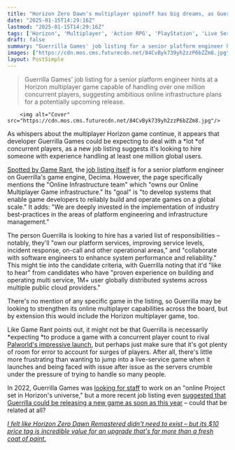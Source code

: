 ```yaml
---
title: "Horizon Zero Dawn's multiplayer spinoff has big dreams, as Guerrilla confirms it's hoping to attract more than 1 million users"
date: "2025-01-15T14:29:16Z"
lastmod: "2025-01-15T14:29:16Z"
tags: ['Horizon', 'Multiplayer', 'Action RPG', 'PlayStation', 'Live Service', 'Guerrilla Games', 'Decima Engine']
draft: false
summary: "Guerrilla Games' job listing for a senior platform engineer hints at a Horizon multiplayer game capable of handling over one million concurrent players, suggesting ambitious online infrastructure plans for a potentially upcoming release."
images: ["https://cdn.mos.cms.futurecdn.net/84CvByk739yh2zzP6bZZm8.jpg"]
layout: PostSimple
---
```

> Guerrilla Games' job listing for a senior platform engineer hints at a Horizon multiplayer game capable of handling over one million concurrent players, suggesting ambitious online infrastructure plans for a potentially upcoming release.


        <img alt="Cover" src="https://cdn.mos.cms.futurecdn.net/84CvByk739yh2zzP6bZZm8.jpg"/>
        
As whispers about the multiplayer Horizon game continue, it appears that developer Guerrilla Games could be expecting to deal with a *lot *of concurrent players, as a new job listing suggests it's looking to hire someone with experience handling at least one million global users.

[<u>Spotted by Game Rant</u>](https://gamerant.com/horizon-multiplayer-game-live-service-player-count-ambitions-guerrilla/), the [<u>job listing itself</u>](https://www.guerrilla-games.com/join/senior-platform-engineer-decima/7779018002) is for a senior platform engineer on Guerrilla's game engine, Decima. However, the page specifically mentions the "Online Infrastructure team" which "owns our Online Multiplayer Game infrastructure." Its "goal" is "to develop systems that enable game developers to reliably build and operate games on a global scale." It adds: "We are deeply invested in the implementation of industry best-practices in the areas of platform engineering and infrastructure management."

The person Guerrilla is looking to hire has a varied list of responsibilities – notably, they'll "own our platform services, improving service levels, incident response, on-call and other operational areas," and "collaborate with software engineers to enhance system performance and reliability." This might tie into the candidate criteria, with Guerrilla noting that it'd "like to hear" from candidates who have "proven experience on building and operating multi service, 1M+ user globally distributed systems across multiple public cloud providers." 

There's no mention of any specific game in the listing, so Guerrilla may be looking to strengthen its online multiplayer capabilities across the board, but by extension this would include the Horizon multiplayer game, too.

Like Game Rant points out, it might not be that Guerrilla is necessarily *expecting *to produce a game with a concurrent player count to rival [<u>Palworld's impressive launch</u>](https://www.gamesradar.com/games/survival/palworlds-multi-million-player-launch-was-originally-in-the-hands-of-just-one-server-guy-who-was-trying-his-best/), but perhaps just make sure that it's got plenty of room for error to account for surges of players. After all, there's little more frustrating than wanting to jump into a live-service game when it launches and being faced with issue after issue as the servers crumble under the pressure of trying to handle so many people. 

In 2022, Guerrilla Games was [looking for staff](https://x.com/LifeAtGuerrilla/status/1603752192166469634) to work on an "online Project set in Horizon's universe," but a more recent job listing even [<u>suggested that Guerrilla could be releasing a new game as soon as this year</u>](https://www.gamesradar.com/gaming/i-hope-you-saved-room-after-horizon-zero-dawn-remastered-because-the-horizon-mmo-could-be-on-its-way-as-early-as-next-year/) – could that be related at all?

[<u><em>I felt like Horizon Zero Dawn Remastered didn't need to exist – but its $10 price tag is incredible value for an upgrade that's far more than a fresh coat of paint.</em></u>](https://www.gamesradar.com/games/horizon/i-felt-like-horizon-zero-dawn-remastered-didnt-need-to-exist-but-its-usd10-price-tag-is-incredible-value-for-an-upgrade-thats-far-more-than-a-fresh-coat-of-paint/)
        